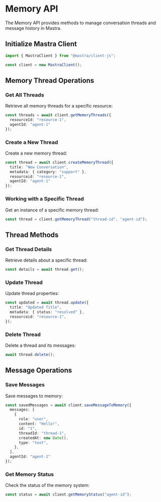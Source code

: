 # Memory API

The Memory API provides methods to manage conversation threads and message history in Mastra.

## Initialize Mastra Client

```typescript
import { MastraClient } from "@mastra/client-js";

const client = new MastraClient();

```

## Memory Thread Operations

### Get All Threads

Retrieve all memory threads for a specific resource:

```typescript
const threads = await client.getMemoryThreads({
  resourceId: "resource-1",
  agentId: "agent-1"
});
```

### Create a New Thread

Create a new memory thread:

```typescript
const thread = await client.createMemoryThread({
  title: "New Conversation",
  metadata: { category: "support" },
  resourceid: "resource-1",
  agentId: "agent-1"
});
```

### Working with a Specific Thread

Get an instance of a specific memory thread:

```typescript
const thread = client.getMemoryThread("thread-id", "agent-id");
```

## Thread Methods

### Get Thread Details

Retrieve details about a specific thread:

```typescript
const details = await thread.get();
```

### Update Thread

Update thread properties:

```typescript
const updated = await thread.update({
  title: "Updated Title",
  metadata: { status: "resolved" },
  resourceid: "resource-1",
});
```

### Delete Thread

Delete a thread and its messages:

```typescript
await thread.delete();
```

## Message Operations

### Save Messages

Save messages to memory:

```typescript
const savedMessages = await client.saveMessageToMemory({
  messages: [
    {
      role: "user",
      content: "Hello!",
      id: "1",
      threadId: "thread-1",
      createdAt: new Date(),
      type: "text",
    },
  ],
  agentId: "agent-1"
});
```

### Get Memory Status

Check the status of the memory system:

```typescript
const status = await client.getMemoryStatus("agent-id");
```
